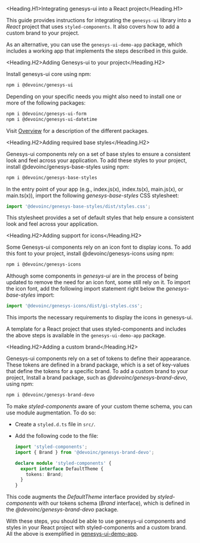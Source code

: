 
<Meta title='Getting started/Installation' />

<Heading.H1>Integrating genesys-ui into a React project</Heading.H1>

This guide provides instructions for integrating the `genesys-ui` library into a _React_ project that uses `styled-components`. It also covers how to add a custom brand to your project.

As an alternative, you can use the `genesys-ui-demo-app` package, which includes a working app that implements the steps described in this guide.

<Heading.H2>Adding Genesys-ui to your project</Heading.H2>

Install genesys-ui core using npm:

```bash
npm i @devoinc/genesys-ui
```

Depending on your specific needs you might also need to install one or more of the following packages:

```bash
npm i @devoinc/genesys-ui-form
npm i @devoinc/genesys-ui-datetime
```

Visit [Overview](/docs/getting-started-overview--docs) for a description of the different packages.

<Heading.H2>Adding required base styles</Heading.H2>

Genesys-ui components rely on a set of base styles to ensure a consistent look and feel across your application. To add these styles to your project, install @devoinc/genesys-base-styles using npm:

```bash
npm i @devoinc/genesys-base-styles
```

In the entry point of your app (e.g., index.js(x), index.ts(x), main.js(x), or main.ts(x)), import the following _genesys-base-styles_ CSS stylesheet:

```ts
import '@devoinc/genesys-base-styles/dist/styles.css';
```

This stylesheet provides a set of default styles that help ensure a consistent look and feel across your application.

<Heading.H2>Adding support for icons</Heading.H2>

Some Genesys-ui components rely on an icon font to display icons. To add this font to your project, install @devoinc/genesys-icons using npm:

```bash
npm i @devoinc/genesys-icons
```

Although some components in _genesys-ui_ are in the process of being updated to remove the need for an icon font, some still rely on it. To import the icon font, add the following import statement right below the _genesys-base-styles_ import:

```ts
import '@devoinc/genesys-icons/dist/gi-styles.css';
```

This imports the necessary requirements to display the icons in genesys-ui.

A template for a React project that uses styled-components and includes the above steps is available in the `genesys-ui-demo-app` package.

<Heading.H2>Adding a custom brand</Heading.H2>

Genesys-ui components rely on a set of tokens to define their appearance.
These tokens are defined in a brand package, which is a set of key-values that define the tokens for a specific brand. To add a custom brand to your project,
Install a brand package, such as _@devoinc/genesys-brand-devo_, using npm:

```bash
npm i @devoinc/genesys-brand-devo
```

To make _styled-components_ aware of your custom theme schema, you can use module augmentation. To do so:

- Create a `styled.d.ts` file in `src/`.

- Add the following code to the file:

  ```ts
  import 'styled-components';
  import { Brand } from '@devoinc/genesys-brand-devo';

  declare module 'styled-components' {
    export interface DefaultTheme {
      tokens: Brand;
    }
  }
  ```

This code augments the _DefaultTheme_ interface provided by _styled-components_ with our tokens schema (_Brand_ interface), which is defined in the _@devoinc/genesys-brand-devo_ package.

With these steps, you should be able to use genesys-ui components and styles in your React project with styled-components and a custom brand. All the above is exemplified in [genesys-ui-demo-app](https://github.com/DevoInc/genesys-ui-demo-app).
